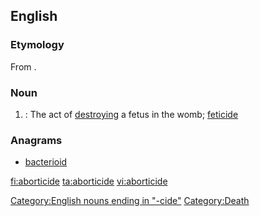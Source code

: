 ==English==

===Etymology===
From {{suffix|abortion|cide|t2=killing}}.
===Noun===
{{en-noun}}

# {{medicine}}: The act of [[destroying]] a fetus in the womb; [[feticide]]

===Anagrams===
* [[bacterioid#English|bacterioid]]

[[Category:English nouns ending in "-cide"]]
[[Category:Death]]

[[fi:aborticide]]
[[ta:aborticide]]
[[vi:aborticide]]